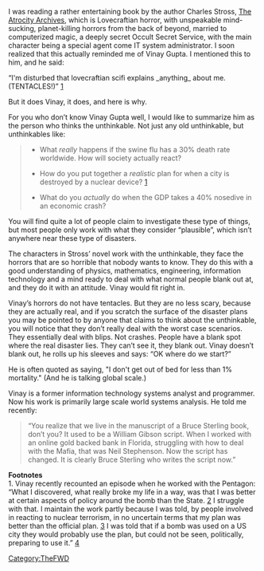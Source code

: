 {{TheFWD header}}{{DISPLAYTITLE:Aftermath - Aftermath - Thinking the Unthinkable, Asking What is Not Asked - Thomas Bjelkeman}}
I was reading a rather entertaining book by the author Charles Stross, [http://en.wikipedia.org/wiki/The_Atrocity_Archives The Atrocity Archives], which is Lovecraftian horror, with unspeakable mind-sucking, planet-killing horrors from the back of beyond, married to computerized magic, a deeply secret Occult Secret Service, with the main character being a special agent come IT system administrator. I soon realized that this actually reminded me of Vinay Gupta. I mentioned this to him, and he said:

“I'm disturbed that lovecraftian scifi explains _anything_ about me. (TENTACLES!)” [http://twitter.com/leashless/status/17979653438]

But it does Vinay, it does, and here is why.

For you who don’t know Vinay Gupta well, I would like to summarize him as the person who thinks the unthinkable. Not just any old unthinkable, but unthinkables like: 

<blockquote>
* What ''really'' happens if the swine flu has a 30% death rate worldwide. How will society actually react?

* How do you put together a ''realistic'' plan for when a city is destroyed by a nuclear device? [[TheFWD_Bjelkeman_-_Thinking_the_unthinkable._Asking_what_is_not_asked.#Footnotes|1]]

* What do you ''actually'' do when the GDP takes a 40% nosedive in an economic crash?
</blockquote>

You will find quite a lot of people claim to investigate these type of things, but most people only work with what they consider “plausible”, which isn’t anywhere near these type of disasters. 

The characters in Stross’ novel work with the unthinkable, they face the horrors that are so horrible that nobody wants to know. They do this with a good understanding of physics, mathematics, engineering, information technology and a mind ready to deal with what normal people blank out at, and they do it with an attitude. Vinay would fit right in.

Vinay’s horrors do not have tentacles. But they are no less scary, because they are actually real, and if you scratch the surface of the disaster plans you may be pointed to by anyone that claims to think about the unthinkable, you will notice that they don’t really deal with the worst case scenarios. They essentially deal with blips. Not crashes. People have a blank spot where the real disaster lies. They can’t see it, they blank out. Vinay doesn’t blank out, he rolls up his sleeves and says: “OK where do we start?”

He is often quoted as saying, "I don't get out of bed for less than 1% mortality." (And he is talking global scale.)

Vinay is a former information technology systems analyst and programmer. Now his work is primarily large scale world systems analysis. He told me recently: 

<blockquote>
“You realize that we live in the manuscript of a Bruce Sterling book, don’t you? It used to be a William Gibson script. When I worked with an online gold backed bank in Florida, struggling with how to deal with the Mafia, that was Neil Stephenson. Now the script has changed. It is clearly Bruce Sterling who writes the script now.”
</blockquote>

'''Footnotes'''<br/>
1. Vinay recently recounted an episode when he worked with the Pentagon: “What I discovered, what really broke my life in a way, was that I was better at certain aspects of policy around the bomb than the State. [http://twitter.com/leashless/status/18019669584] I struggle with that. I maintain the work partly because I was told, by people involved in reacting to nuclear terrorism, in no uncertain terms that my plan was better than the official plan. [http://twitter.com/leashless/status/18019714978] I was told that if a bomb was used on a US city they would probably use the plan, but could not be seen, politically, preparing to use it.” [http://twitter.com/leashless/status/18019765814]


[[Category:TheFWD]]